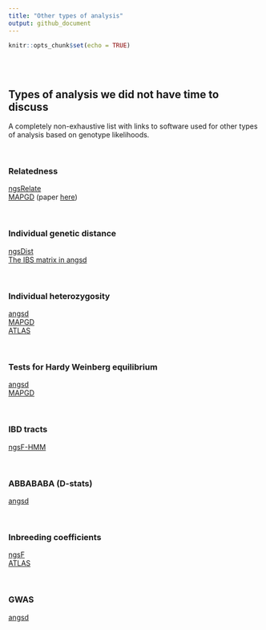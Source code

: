 ```yaml
---
title: "Other types of analysis"
output: github_document
---
```


```r
knitr::opts_chunk$set(echo = TRUE)
```

<br>
<br>

## Types of analysis we did not have time to discuss

A completely non-exhaustive list with links to software used for other types of analysis based on genotype likelihoods.

<br>

### Relatedness

[ngsRelate](https://github.com/ANGSD/NgsRelate)   
[MAPGD](https://github.com/LynchLab/MAPGD) (paper [here](https://www.genetics.org/content/genetics/early/2017/03/29/genetics.116.190660.full.pdf))

<br>

### Individual genetic distance

[ngsDist](https://github.com/fgvieira/ngsDist)  
[The IBS matrix in angsd](http://www.popgen.dk/angsd/index.php/PCA_MDS)  

<br>

### Individual heterozygosity

[angsd](http://www.popgen.dk/angsd/index.php/Heterozygosity)  
[MAPGD](https://github.com/LynchLab/MAPGD)  
[ATLAS](https://bitbucket.org/wegmannlab/atlas/wiki/Home)  

<br>

### Tests for Hardy Weinberg equilibrium

[angsd](http://www.popgen.dk/angsd/index.php/Heterozygosity)  
[MAPGD](https://github.com/LynchLab/MAPGD)  

<br>

### IBD tracts
[ngsF-HMM](https://github.com/fgvieira/ngsF-HMM)

<br>

### ABBABABA (D-stats)

[angsd](http://www.popgen.dk/angsd/index.php/Abbababa)

<br>

### Inbreeding coefficients

[ngsF](https://github.com/fgvieira/ngsF)  
[ATLAS](https://bitbucket.org/wegmannlab/atlas/wiki/Home)  

<br>

### GWAS
[angsd](http://www.popgen.dk/angsd/index.php/Association)

<br>

